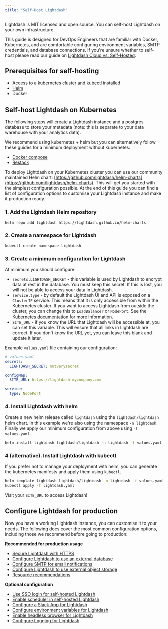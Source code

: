 ```yaml
---
title: "Self-Host Lightdash"
---
```


Lightdash is MIT licensed and open source. You can self-host Lightdash on your own infrastructure.

This guide is designed for DevOps Engineers that are familiar with Docker, Kubernetes, and are comfortable configuring environment variables, SMTP credentials, and database connections. If you're unsure whether to self-host please read our guide on [Lightdash Cloud vs. Self-Hosted](/self-host/lightdash-cloud-vs-self-hosted).

## Prerequisites for self-hosting

* Access to a kubernetes cluster and [kubectl](https://kubernetes.io/docs/tasks/tools/) installed
* [Helm](https://helm.sh/docs/intro/quickstart/)
* Docker

## Self-host Lightdash on Kubernetes

The following steps will create a Lightdash instance and a postgres database to store your metadata (note: this is separate to your data warehouse with your analytics data).

We recommend using kubernetes + helm but you can alternatively follow these guides for a minimum deployment without kubernetes:

* [Docker compose](/self-host/self-host-lightdash-docker-compose)
* [Restack](/self-host/self-host-lightdash-restack)

To deploy Lightdash on your Kubernetes cluster you can use our community maintained Helm chart: [https://github.com/lightdash/helm-charts](https://github.com/lightdash/helm-charts). This will get you started with the simplest configuration possible. At the end of this guide you can find a list of configuration options to customise your Lightdash instance and make it production ready.

### 1. Add the Lightdash Helm repository

```bash
helm repo add lightdash https://lightdash.github.io/helm-charts
```

### 2. Create a namespace for Lightdash

```bash
kubectl create namespace lightdash
```

### 3. Create a minimum configuration for Lightdash

At minimum you should configure:

* `secrets.LIGHTDASH_SECRET` - this variable is used by Lightdash to encrypt data at rest in the database. You must keep this secret. If this is lost, you will not be able to access your data in Lightdash.
* `service.type` - by default the Lightdash UI and API is exposed on a `ClusterIP` service. This means that it is only accessible from within the Kubernetes cluster. If you want to access Lightdash from outside the cluster, you can change this to `LoadBalancer` or `NodePort`. See the [Kubernetes documentation](https://kubernetes.io/docs/concepts/services-networking/service/#publishing-services-service-types) for more information.
* `SITE_URL` - if you know the URL that Lightdash will be accessible at, you can set this variable. This will ensure that all links in Lightdash are correct. If you don't know the URL yet, you can leave this blank and update it later.

Example `values.yaml` file containing our configuration:

```yaml
# values.yaml
secrets:
  LIGHTDASH_SECRET: notverysecret

configMap:
  SITE_URL: https://lightdash.mycompany.com

service:
  type: NodePort
```

### 4. Install Lightdash with helm

Create a new helm release called `lightdash` using the `lightdash/lightdash` helm chart. In this example we're also using the namespace `-n lightdash`. Finally we apply our minimum configuration from above using `-f values.yaml`.

```bash
helm install lightdash lightdash/lightdash -n lightdash -f values.yaml
```

### 4 (alternative). Install Lightdash with kubectl

If you prefer not to manage your deployment with helm, you can generate the kubernetes manifests and apply them using `kubectl`.

```bash
helm template lightdash lightdash/lightdash -n lightdash -f values.yaml > lightdash.yaml
kubectl apply -f lightdash.yaml
```

Visit your `SITE_URL` to access Lightdash!

## Configure Lightdash for production

Now you have a working Lightdash instance, you can customise it to your needs. The following docs cover the most common configuration options, including those we recommend before going to production:

**Recommended for production usage**

* [Secure Lightdash with HTTPS](/self-host/customize-deployment/secure-lightdash-with-https)
* [Configure Lightdash to use an external database](/self-host/customize-deployment/configure-lightdash-to-use-an-external-database)
* [Configure SMTP for email notifications](/self-host/customize-deployment/configure-smtp-for-lightdash-email-notifications)
* [Configure Lightdash to use external object storage](/self-host/customize-deployment/configure-lightdash-to-use-external-object-storage)
* [Resource recommendations](/self-host/customize-deployment/recommended-resources/)

**Optional configuration**

* [Use SSO login for self-hosted Lightdash](/self-host/customize-deployment/use-sso-login-for-self-hosted-lightdash)
* [Enable scheduler in self-hosted Lightdash](/self-host/customize-deployment/enable-scheduler-in-self-hosted-lightdash)
* [Configure a Slack App for Lightdash](/self-host/customize-deployment/configure-a-slack-app-for-lightdash)
* [Configure environment variables for Lightdash](/self-host/customize-deployment/environment-variables)
* [Enable headless browser for Lightdash](/self-host/customize-deployment/enable-headless-browser-for-lightdash)
* [Configure Logging for Lightdash](/self-host/customize-deployment/configure-logging-for-lightdash)
